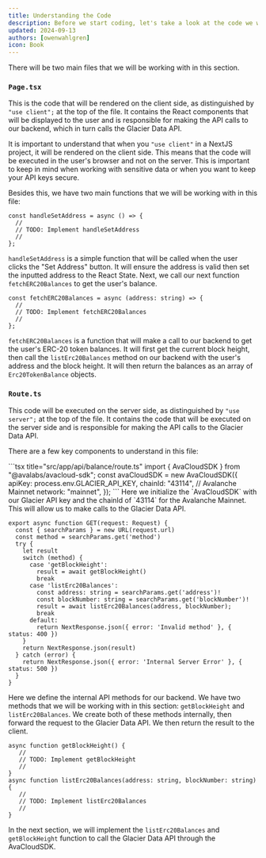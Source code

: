 ```yaml
---
title: Understanding the Code
description: Before we start coding, let's take a look at the code we will be working with.
updated: 2024-09-13
authors: [owenwahlgren]
icon: Book
---
```


There will be two main files that we will be working with in this section.

<Steps>
<Step>

### `Page.tsx`
This is the code that will be rendered on the client side, as distinguished by `"use client";` at the top of the file. It contains the React components that will be displayed to the user and is responsible for making the API calls to our backend, which in turn calls the Glacier Data API.

It is important to understand that when you `"use client"` in a NextJS project, it will be rendered on the client side. This means that the code will be executed in the user's browser and not on the server. This is important to keep in mind when working with sensitive data or when you want to keep your API keys secure.

Besides this, we have two main functions that we will be working with in this file:

<Steps>
<Step>

```tsx title="src/app/balance-app/page.tsx"
const handleSetAddress = async () => {
  //
  // TODO: Implement handleSetAddress
  //
};
```
`handleSetAddress` is a simple function that will be called when the user clicks the "Set Address" button. It will ensure the address is valid then set the inputted address to the React State. Next, we call our next function `fetchERC20Balances` to get the user's balance.

</Step>
<Step>

```tsx title="src/app/balance-app/page.tsx"
const fetchERC20Balances = async (address: string) => {
  //
  // TODO: Implement fetchERC20Balances
  //
};
```

`fetchERC20Balances` is a function that will make a call to our backend to get the user's ERC-20 token balances. It will first get the current block height, then call the `listErc20Balances` method on our backend with the user's address and the block height. It will then return the balances as an array of `Erc20TokenBalance` objects.

</Step>
</Steps>

</Step>
<Step>

### `Route.ts`
This code will be executed on the server side, as distinguished by `"use server";` at the top of the file. It contains the code that will be executed on the server side and is responsible for making the API calls to the Glacier Data API.

There are a few key components to understand in this file:

<Steps>
<Step>
```tsx title="src/app/api/balance/route.ts"
import { AvaCloudSDK } from "@avalabs/avacloud-sdk";
const avaCloudSDK = new AvaCloudSDK({
  apiKey: process.env.GLACIER_API_KEY,
  chainId: "43114", // Avalanche Mainnet
  network: "mainnet",
});
```
Here we initialize the `AvaCloudSDK` with our Glacier API key and the chainId of `43114` for the Avalanche Mainnet. This will allow us to make calls to the Glacier Data API.
</Step>
<Step>

```tsx title="src/app/api/balance/route.ts"
export async function GET(request: Request) {
  const { searchParams } = new URL(request.url)
  const method = searchParams.get('method')
  try {
    let result
    switch (method) {
      case 'getBlockHeight':
        result = await getBlockHeight()
        break
      case 'listErc20Balances':
        const address: string = searchParams.get('address')!
        const blockNumber: string = searchParams.get('blockNumber')!
        result = await listErc20Balances(address, blockNumber);
        break
      default:
        return NextResponse.json({ error: 'Invalid method' }, { status: 400 })
    }
    return NextResponse.json(result)
  } catch (error) {
    return NextResponse.json({ error: 'Internal Server Error' }, { status: 500 })
  }
}
```
Here we define the internal API methods for our backend. We have two methods that we will be working with in this section: `getBlockHeight` and `listErc20Balances`. We create both of these methods internally, then forward the request to the Glacier Data API. We then return the result to the client.
</Step>
<Step>
```tsx title="src/app/api/balance/route.ts"
async function getBlockHeight() {
   //
   // TODO: Implement getBlockHeight
   //
}
async function listErc20Balances(address: string, blockNumber: string) {
   //
   // TODO: Implement listErc20Balances
   //
}
```
In the next section, we will implement the `listErc20Balances` and `getBlockHeight` function to call the Glacier Data API through the AvaCloudSDK.
</Step>
</Steps>
</Step> 
</Steps> 